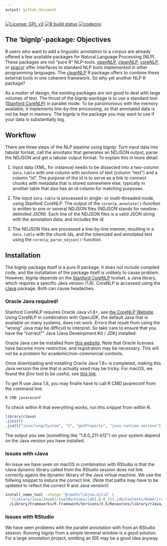 ```yaml
---
output: github_document
---
```


<!-- README.md is generated from README.Rmd. Please edit that file -->

<!-- badges: start -->
[![License: GPL v3](https://img.shields.io/badge/License-GPLv3-blue.svg)](https://www.gnu.org/licenses/gpl-3.0)
[![R build status](https://github.com/PolMine/bignlp/workflows/R-CMD-check/badge.svg)](https://github.com/PolMine/bignlp/actions)
[![codecov](https://codecov.io/gh/PolMine/bignlp/branch/master/graph/badge.svg)](https://codecov.io/gh/PolMine/bignlp/branch/master)
<!-- badges: end -->
  


## The 'bignlp'-package: Objectives

R users who want to add a linguistic annotation to a corpus are already offered a few available packages for Natural Language Processing (NLP). These packages are not "pure R" NLP-tools. [openNLP](https://CRAN.R-project.org/package=openNLP), [cleanNLP](https://CRAN.R-project.org/package=cleanNLP), [coreNLP](https://CRAN.R-project.org/package=coreNLP), or [spacyr](https://CRAN.R-project.org/package=spacyr) offer interfaces to standard NLP tools implemented in other programming languages. The [cleanNLP](https://CRAN.R-project.org/package=cleanNLP) R package offers to combine these external tools in one coherent framework. So why yet another NLP R package?

As a matter of design, the existing packages are not good to deal with large volumes of text. The thrust of the bignlp-package is to use a standard tool ([Stanford CoreNLP](https://stanfordnlp.github.io/CoreNLP/)) in parallel mode. To be parsimonious with the memory available, it implements  line-by-line processing, so that annotated data is not be kept in memory. The bignlp is the package you may want to use if your data is substantially big.


## Workflow

There are three steps of the NLP pipeline using bignlp: Turn input data into tabular format, call the annotator that generates an NDJSON output, parse the NDJSON and get a tabular output format. To explain this in more detail:

  1. Input data (XML, for instance) needs to be dissected into a two-column `data.table` with one column with sections of text (column "text") and a column "id". The purpose of the id is to serve as a link to connect chunks with metadata that is stored somewhere else, typically in another table that also has an id column for matching purposes.
  
  2. The input `data.table` is processed in single- or multi-threaded mode, using Stanford CoreNLP. The output of the `corenlp_annotate()`-function is written to one or several NDJSON files (NDJSON stands for newline-delimited JSON). Each line of the NDJSON files is a valid JSON string with the annotation data, and includes the id.
  
  3. The NDJSON files are processed a line-by-line manner, resulting in a `data.table` with the chunk ids, and the tokenized and annotated text using the `corenlp_parse_ndjson()`-function.
  

## Installation

The bignlp package itself is a pure R package. It does not include compiled code, and the installation of the package itself is unlikely to cause problem. However, bignlp depends on the [Stanford CoreNLP](https://stanfordnlp.github.io/CoreNLP/) toolset, a Java library, which requires a specific Java version (1.8). CoreNLP is accessed using the [rJava](https://CRAN.R-project.org/package=rJava) package. Both can cause headaches.


### Oracle Java required!

Stanford CoreNLP requires Oracle Java v1.8+, see [the CoreNLP Website](https://stanfordnlp.github.io/CoreNLP/). Using CoreNLP in combination with OpenJDK, the default Java that is available on many systems, does not work. Errors that result from using the "wrong" Java may be difficult to interpret. So take care to ensure that you have the "correct"" Java (Java Development Kit / JDK) installed.

Oracle Java can be installed from [this website](https://www.oracle.com/technetwork/java/javase/downloads/jdk8-downloads-2133151.html). Note that Oracle licenses have become more restrictive, and registration may be necessary. This will not be a problem for academic/non-commercial contexts.

Once downloading and installing Oracle Java 1.8+ is completed, making this Java version the one that is actually used may be tricky. For macOS, we found the jEnv tool to be useful, see [this link](https://medium.com/@danielnenkov/multiple-jdk-versions-on-mac-os-x-with-jenv-5ea5522ddc9b).

To get R use Java 1.8, you may finalle have to call R CMD javareconf from the command line.

```sh
R CMD javareconf
```

To check within R that everything works, run this snippet from within R.

```r
library(rJava)
.jinit()
.jcall("java/lang/System", "S", "getProperty", "java.runtime.version")
```

The output you see (something like "1.8.0_211-b12") on your system depend on the Java version you have installed.


### Issues with rJava

An issue we have seen on macOS in combination with RStudio is that the rJava dynamic library called from the RStudio session does not link correctly agains the dynamic library of the Java virtual machine. We use the follwing snippet to induce the correct link. (Note that paths may have to be updated to reflect the correct R and Java version!)

```sh
install_name_tool -change "@rpath/libjvm.dylib" \
  "/Library/Java/JavaVirtualMachines/jdk1.8.0_211.jdk/Contents/Home/jre/lib/server/libjvm.dylib" \
  /Library/Frameworks/R.framework/Versions/3.5/Resources/library/rJava/libs/rJava.so
```


### Issues with RStudio

We have seen problems with the parallel annotation with from an RStudio session. Running bignlp from a simple terminal window is a good solution. For a large annotation project, omitting an IDE may be a good idea anyway.
